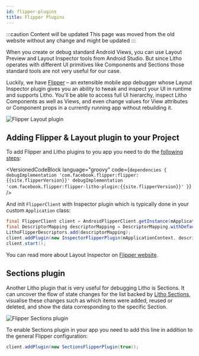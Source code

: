 ```yaml
---
id: flipper-plugins
title: Flipper Plugins
---
```


:::caution Content will be updated
This page was moved from the old website without any change and might be updated
:::


When you create or debug standard Android Views, you can use Layout Preview and Layout Inspector tools from Android Studio. But since Litho operates with different UI primitives like Components and Sections those standard tools are not very useful for our  case.

Luckily, we have [Flipper](https://fbflipper.com) – an extensible mobile app debugger whose Layout Inspector plugin gives you an ability to tweak and inspect your UI in runtime and supports Litho. You'll be able to access full UI hierarchy, inspect Litho Components as well as Views, and even change values for View attributes or Component props in a currently running app without rebuilding it.

![Flipper Layout plugin](/images/flipper-layout-plugin.png)

## Adding Flipper & Layout plugin to your Project

To add Flipper and Litho plugins to you app you need to do the [following steps](https://fbflipper.com/docs/setup/layout-plugin):

<VersionedCodeBlock language="groovy" code={`
dependencies {
  debugImplementation 'com.facebook.flipper:flipper:{{site.flipperVersion}}'
  debugImplementation 'com.facebook.flipper:flipper-litho-plugin:{{site.flipperVersion}}'
}
`} />

And init `FlipperClient` with Inspector plugin which is typically done in your custom `Application` class:

```java
final FlipperClient client = AndroidFlipperClient.getInstance(mApplicationContext);
final DescriptorMapping descriptorMapping = DescriptorMapping.withDefaults();
LithoFlipperDescriptors.add(descriptorMapping);
client.addPlugin(new InspectorFlipperPlugin(mApplicationContext, descriptorMapping));
client.start();
```

You can read more about Layout Inspector on [Flipper website](https://fbflipper.com/docs/features/layout-plugin).

## Sections plugin

Another Litho plugin that is very useful for debugging Litho is Sections. It can uncover the flow of state changes for the list backed by [Litho Sections](/docs/sections/start), visualise these changes such as which items were added, reused or deleted, and show the data corresponding to the specific Section.

![Flipper Sections plugin](/images/flipper-sections-plugin.png)

To enable Sections plugin in your app you need to add this line in addition to the general Flipper configuration:

```java
client.addPlugin(new SectionsFlipperPlugin(true));
```
